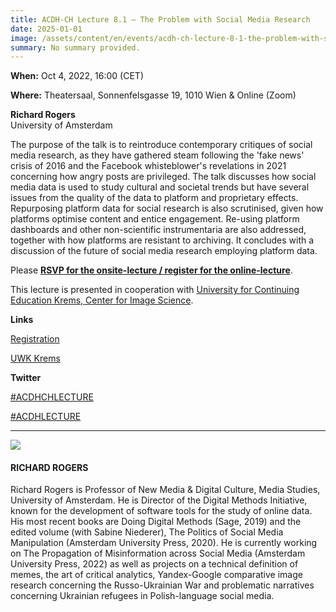 ```yaml
---
title: ACDH-CH Lecture 8.1 – The Problem with Social Media Research
date: 2025-01-01
image: /assets/content/en/events/acdh-ch-lecture-8-1-the-problem-with-social-media-reserach/image.jpg
summary: No summary provided.
---
```


**When:** Oct 4, 2022, 16:00 (CET)

**Where:** Theatersaal, Sonnenfelsgasse 19, 1010 Wien & Online (Zoom)

**Richard Rogers**\
University of Amsterdam

The purpose of the talk is to reintroduce contemporary critiques of social media research, as they have gathered steam following the 'fake news' crisis of 2016 and the Facebook whisteblower's revelations in 2021 concerning how angry posts are privileged. The talk discusses how social media data is used to study cultural and societal trends but have several issues from the quality of the data to platform and proprietary effects. Repurposing platform data for social research is also scrutinised, given how platforms optimise content and entice engagement. Re-using platform dashboards and other non-scientific instrumentaria are also addressed, together with how platforms are resistant to archiving. It concludes with a discussion of the future of social media research employing platform data.

Please [**RSVP for the onsite-lecture / register for the online-lecture**](https://www.oeaw.ac.at/acdh/events/registration/acdh-ch-lecture-81).

This lecture is presented in cooperation with [University for Continuing Education Krems, Center for Image Science](https://www.donau-uni.ac.at/en/university/faculties/education-arts-architecture/departments/arts-cultural-studies/centers/image-science.html).

**Links**

[Registration](https://www.oeaw.ac.at/acdh/events/registration/acdh-ch-lecture-81)

[UWK Krems](https://www.donau-uni.ac.at/en/university/faculties/education-arts-architecture/departments/arts-cultural-studies/centers/image-science.html)

**Twitter**

[#ACDHCHLECTURE](https://twitter.com/search?q=%23ACDHCHLecture\&src=typed_query)

[#ACDHLECTURE](https://twitter.com/search?q=%23ACDHLecture\&src=typd)

***

![](/assets/content/en/events/acdh-ch-lecture-8-1-the-problem-with-social-media-reserach/rogers_portrait.jpeg)

#### RICHARD ROGERS

Richard Rogers is Professor of New Media & Digital Culture, Media Studies, University of Amsterdam. He is Director of the Digital Methods Initiative, known for the development of software tools for the study of online data. His most recent books are Doing Digital Methods (Sage, 2019) and the edited volume (with Sabine Niederer), The Politics of Social Media Manipulation (Amsterdam University Press, 2020). He is currently working on The Propagation of Misinformation across Social Media (Amsterdam University Press, 2022) as well as projects on a technical definition of memes, the art of critical analytics, Yandex-Google comparative image research concerning the Russo-Ukrainian War and problematic narratives concerning Ukrainian refugees in Polish-language social media.
